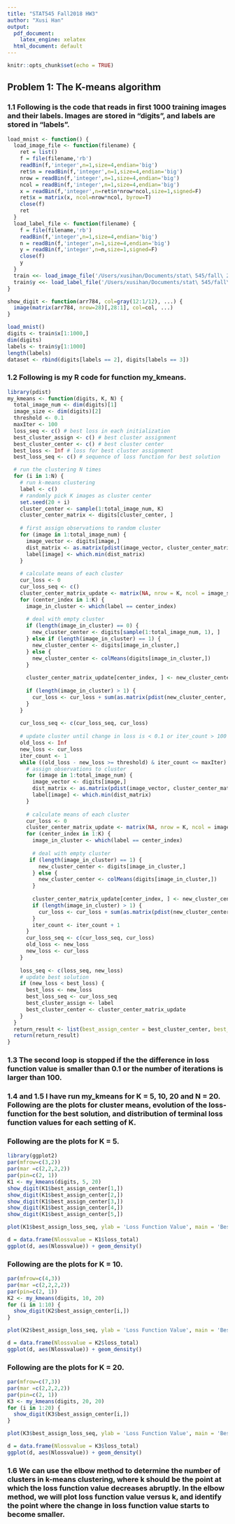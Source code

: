 ```yaml
---
title: "STAT545 Fall2018 HW3"
author: "Xusi Han"
output:
  pdf_document: 
    latex_engine: xelatex
  html_document: default
---
```


```r
knitr::opts_chunk$set(echo = TRUE)
```

## Problem 1: The K-means algorithm

### 1.1 Following is the code that reads in first 1000 training images and their labels. Images are stored in "digits", and labels are stored in "labels".

```r
load_mnist <- function() {
  load_image_file <- function(filename) {
    ret = list()
    f = file(filename,'rb')
    readBin(f,'integer',n=1,size=4,endian='big')
    ret$n = readBin(f,'integer',n=1,size=4,endian='big')
    nrow = readBin(f,'integer',n=1,size=4,endian='big')
    ncol = readBin(f,'integer',n=1,size=4,endian='big')
    x = readBin(f,'integer',n=ret$n*nrow*ncol,size=1,signed=F)
    ret$x = matrix(x, ncol=nrow*ncol, byrow=T)
    close(f)
    ret
  }
  load_label_file <- function(filename) {
    f = file(filename,'rb')
    readBin(f,'integer',n=1,size=4,endian='big')
    n = readBin(f,'integer',n=1,size=4,endian='big')
    y = readBin(f,'integer',n=n,size=1,signed=F)
    close(f)
    y
  }
  train <<- load_image_file('/Users/xusihan/Documents/stat\ 545/fall\ 2018/homework/hw3/train-images-idx3-ubyte')
  train$y <<- load_label_file('/Users/xusihan/Documents/stat\ 545/fall\ 2018/homework/hw3/train-labels-idx1-ubyte')
}

show_digit <- function(arr784, col=gray(12:1/12), ...) {
  image(matrix(arr784, nrow=28)[,28:1], col=col, ...)
}

load_mnist()
digits <- train$x[1:1000,]
dim(digits)
labels <- train$y[1:1000]
length(labels)
dataset <- rbind(digits[labels == 2], digits[labels == 3])
```

### 1.2 Following is my R code for function my_kmeans.

```r
library(pdist)
my_kmeans <- function(digits, K, N) {
  total_image_num <- dim(digits)[1]
  image_size <- dim(digits)[2]
  threshold <- 0.1
  maxIter <- 100
  loss_seq <- c() # best loss in each initialization
  best_cluster_assign <- c() # best cluster assignment
  best_cluster_center <- c() # best cluster center
  best_loss <- Inf # loss for best cluster assignment
  best_loss_seq <- c() # sequence of loss function for best solution

  # run the clustering N times
  for (i in 1:N) {
    # run k-means clustering
    label <- c()
    # randomly pick K images as cluster center
    set.seed(20 + i)
    cluster_center <- sample(1:total_image_num, K)
    cluster_center_matrix <- digits[cluster_center, ]
    
    # first assign observations to random cluster
    for (image in 1:total_image_num) {
      image_vector <- digits[image,]
      dist_matrix <- as.matrix(pdist(image_vector, cluster_center_matrix))
      label[image] <- which.min(dist_matrix)
    }
    
    # calculate means of each cluster
    cur_loss <- 0
    cur_loss_seq <- c()
    cluster_center_matrix_update <- matrix(NA, nrow = K, ncol = image_size)
    for (center_index in 1:K) {
      image_in_cluster <- which(label == center_index)
      
      # deal with empty cluster
      if (length(image_in_cluster) == 0) {
        new_cluster_center <- digits[sample(1:total_image_num, 1), ]
      } else if (length(image_in_cluster) == 1) {
        new_cluster_center <- digits[image_in_cluster,]
      } else {
        new_cluster_center <- colMeans(digits[image_in_cluster,])
      }
      
      cluster_center_matrix_update[center_index, ] <- new_cluster_center
      
      if (length(image_in_cluster) > 1) {
        cur_loss <- cur_loss + sum(as.matrix(pdist(new_cluster_center, digits[image_in_cluster, ])))
      }
    }
    
    cur_loss_seq <- c(cur_loss_seq, cur_loss)
    
    # update cluster until change in loss is < 0.1 or iter_count > 100
    old_loss <- Inf
    new_loss <- cur_loss
    iter_count <- 1
    while ((old_loss - new_loss >= threshold) & iter_count <= maxIter) {
      # assign observations to cluster
      for (image in 1:total_image_num) {
        image_vector <- digits[image,]
        dist_matrix <- as.matrix(pdist(image_vector, cluster_center_matrix_update))
        label[image] <- which.min(dist_matrix)
      }
      
      # calculate means of each cluster
      cur_loss <- 0
      cluster_center_matrix_update <- matrix(NA, nrow = K, ncol = image_size)
      for (center_index in 1:K) {
        image_in_cluster <- which(label == center_index)
        
        # deal with empty cluster
       if (length(image_in_cluster) == 1) {
          new_cluster_center <- digits[image_in_cluster,]
        } else {
          new_cluster_center <- colMeans(digits[image_in_cluster,])
        }
        
        cluster_center_matrix_update[center_index, ] <- new_cluster_center
        if (length(image_in_cluster) > 1) {
          cur_loss <- cur_loss + sum(as.matrix(pdist(new_cluster_center, digits[image_in_cluster, ])))
        }
        iter_count <- iter_count + 1
      }
      cur_loss_seq <- c(cur_loss_seq, cur_loss)
      old_loss <- new_loss
      new_loss <- cur_loss
    }
    
    loss_seq <- c(loss_seq, new_loss)
    # update best solution
    if (new_loss < best_loss) {
      best_loss <- new_loss
      best_loss_seq <- cur_loss_seq
      best_cluster_assign <- label
      best_cluster_center <- cluster_center_matrix_update
    }
  }
  return_result <- list(best_assign_center = best_cluster_center, best_assign = best_cluster_assign, best_assign_loss_seq = best_loss_seq, loss_total = loss_seq)
  return(return_result)
}
```
### 1.3 The second loop is stopped if the the difference in loss function value is smaller than 0.1 or the number of iterations is larger than 100. 

### 1.4 and 1.5 I have run my_kmeans for K = 5, 10, 20 and N = 20. Following are the plots for cluster means, evolution of the loss-function for the best solution, and distribution of terminal loss function values for each setting of K.

### Following are the plots for K = 5.
```r
library(ggplot2)
par(mfrow=c(3,2))
par(mar =c(2,2,2,2))
par(pin=c(2, 1))
K1 <- my_kmeans(digits, 5, 20)
show_digit(K1$best_assign_center[1,])
show_digit(K1$best_assign_center[2,])
show_digit(K1$best_assign_center[3,])
show_digit(K1$best_assign_center[4,])
show_digit(K1$best_assign_center[5,])

plot(K1$best_assign_loss_seq, ylab = 'Loss Function Value', main = 'Best Solution Loss_Seq with K=5')
```

```r
d = data.frame(Nlossvalue = K1$loss_total) 
ggplot(d, aes(Nlossvalue)) + geom_density()
```

### Following are the plots for K = 10.
```r
par(mfrow=c(4,3))
par(mar =c(2,2,2,2))
par(pin=c(2, 1))
K2 <- my_kmeans(digits, 10, 20)
for (i in 1:10) {
  show_digit(K2$best_assign_center[i,])
}

plot(K2$best_assign_loss_seq, ylab = 'Loss Function Value', main = 'Best Solution Loss_Seq with K=10')
```

```r
d = data.frame(Nlossvalue = K2$loss_total) 
ggplot(d, aes(Nlossvalue)) + geom_density()
```

### Following are the plots for K = 20.
```r
par(mfrow=c(7,3))
par(mar =c(2,2,2,2))
par(pin=c(2, 1))
K3 <- my_kmeans(digits, 20, 20)
for (i in 1:20) {
  show_digit(K3$best_assign_center[i,])
}

plot(K3$best_assign_loss_seq, ylab = 'Loss Function Value', main = 'Best Solution Loss_Seq with K=20')
```

```r
d = data.frame(Nlossvalue = K3$loss_total) 
ggplot(d, aes(Nlossvalue)) + geom_density()
```

### 1.6 We can use the elbow method to determine the number of clusters in k-means clustering, where k should be the point at which the loss function value decreases abruptly. In the elbow method, we will plot loss function value versus k, and identify the point where the change in loss function value starts to become smaller.

